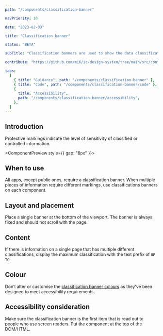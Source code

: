 ```yaml
---
path: "/components/classification-banner"

navPriority: 10

date: "2023-02-03"

title: "Classification banner"

status: "BETA"

subTitle: "Classification banners are used to show the data classification (also known as protective marking) of an app."

contribute: "https://github.com/mi6/ic-design-system/tree/main/src/content/structured/components/classification-banner"

tabs:
  [
    { title: "Guidance", path: "/components/classification-banner" },
    { title: "Code", path: "/components/classification-banner/code" },
    {
      title: "Accessibility",
      path: "/components/classification-banner/accessibility",
    },
  ]
---
```



## Introduction

Protective markings indicate the level of sensitivity of classified or controlled information.

<ComponentPreview style={{ gap: "8px" }}>
  <IcClassificationBanner inline />
  <IcClassificationBanner classification="official" inline />
  <IcClassificationBanner classification="official-sensitive" inline />
  <IcClassificationBanner classification="secret" inline />
  <IcClassificationBanner classification="top-secret" inline />
</ComponentPreview>

## When to use

All apps, except public ones, require a classification banner. When multiple pieces of information require different markings, use classifications banners on each component.

## Layout and placement

Place a single banner at the bottom of the viewport. The banner is always fixed and should not scroll with the page.

## Content

If there is information on a single page that has multiple different classifications, display the maximum classification with the text prefix of `UP TO`.

## Colour

Don’t alter or customise the [classification banner colours](/styles/colour#classification) as they've been designed to meet accessibility requirements.

## Accessibility consideration

Make sure the classification banner is the first item that is read out to people who use screen readers. Put the component at the top of the DOM/HTML.
